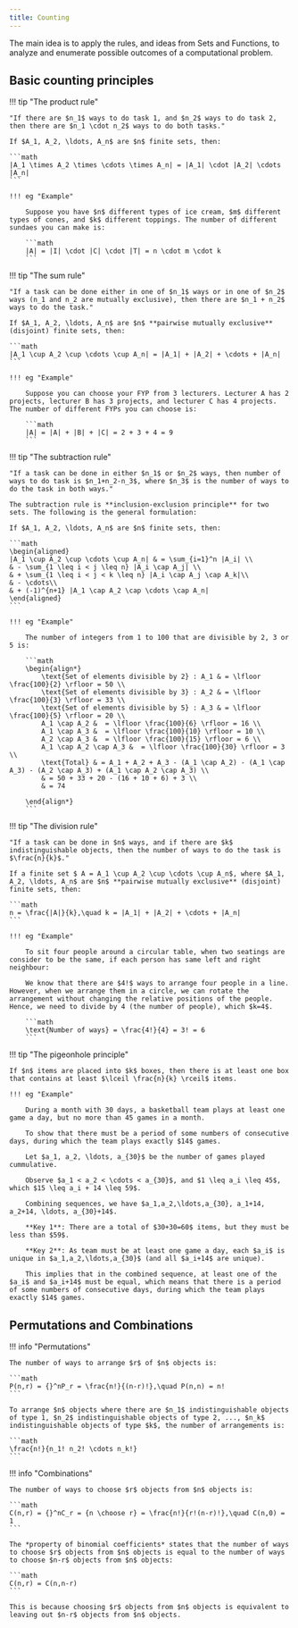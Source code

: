 ```yaml
---
title: Counting
---
```


The main idea is to apply the rules, and ideas from Sets and Functions, to analyze and enumerate possible outcomes of a computational problem.

## Basic counting principles

!!! tip "The product rule"

    "If there are $n_1$ ways to do task 1, and $n_2$ ways to do task 2, then there are $n_1 \cdot n_2$ ways to do both tasks."

    If $A_1, A_2, \ldots, A_n$ are $n$ finite sets, then:

    ```math
    |A_1 \times A_2 \times \cdots \times A_n| = |A_1| \cdot |A_2| \cdots |A_n|
    ```

    !!! eg "Example"

        Suppose you have $n$ different types of ice cream, $m$ different types of cones, and $k$ different toppings. The number of different sundaes you can make is:

        ```math
        |A| = |I| \cdot |C| \cdot |T| = n \cdot m \cdot k
        ```

!!! tip "The sum rule"

    "If a task can be done either in one of $n_1$ ways or in one of $n_2$ ways (n_1 and n_2 are mutually exclusive), then there are $n_1 + n_2$ ways to do the task."

    If $A_1, A_2, \ldots, A_n$ are $n$ **pairwise mutually exclusive** (disjoint) finite sets, then:

    ```math
    |A_1 \cup A_2 \cup \cdots \cup A_n| = |A_1| + |A_2| + \cdots + |A_n|
    ```

    !!! eg "Example"

        Suppose you can choose your FYP from 3 lecturers. Lecturer A has 2 projects, lecturer B has 3 projects, and lecturer C has 4 projects. The number of different FYPs you can choose is:

        ```math
        |A| = |A| + |B| + |C| = 2 + 3 + 4 = 9
        ```

!!! tip "The subtraction rule"

    "If a task can be done in either $n_1$ or $n_2$ ways, then number of ways to do task is $n_1+n_2-n_3$, where $n_3$ is the number of ways to do the task in both ways."

    The subtraction rule is **inclusion-exclusion principle** for two sets. The following is the general formulation:

    If $A_1, A_2, \ldots, A_n$ are $n$ finite sets, then:

    ```math
    \begin{aligned}
    |A_1 \cup A_2 \cup \cdots \cup A_n| & = \sum_{i=1}^n |A_i| \\
    & - \sum_{1 \leq i < j \leq n} |A_i \cap A_j| \\
    & + \sum_{1 \leq i < j < k \leq n} |A_i \cap A_j \cap A_k|\\
    & - \cdots\\
    & + (-1)^{n+1} |A_1 \cap A_2 \cap \cdots \cap A_n|
    \end{aligned}
    ```

    !!! eg "Example"

        The number of integers from 1 to 100 that are divisible by 2, 3 or 5 is:

        ```math
        \begin{align*}
            \text{Set of elements divisible by 2} : A_1 & = \lfloor \frac{100}{2} \rfloor = 50 \\
            \text{Set of elements divisible by 3} : A_2 & = \lfloor \frac{100}{3} \rfloor = 33 \\
            \text{Set of elements divisible by 5} : A_3 & = \lfloor \frac{100}{5} \rfloor = 20 \\
            A_1 \cap A_2 &  = \lfloor \frac{100}{6} \rfloor = 16 \\
            A_1 \cap A_3 &  = \lfloor \frac{100}{10} \rfloor = 10 \\
            A_2 \cap A_3 &  = \lfloor \frac{100}{15} \rfloor = 6 \\
            A_1 \cap A_2 \cap A_3 &  = \lfloor \frac{100}{30} \rfloor = 3 \\
            \text{Total} & = A_1 + A_2 + A_3 - (A_1 \cap A_2) - (A_1 \cap A_3) - (A_2 \cap A_3) + (A_1 \cap A_2 \cap A_3) \\
            & = 50 + 33 + 20 - (16 + 10 + 6) + 3 \\
            & = 74

        \end{align*}
        ```

!!! tip "The division rule"

    "If a task can be done in $n$ ways, and if there are $k$ indistinguishable objects, then the number of ways to do the task is $\frac{n}{k}$."

    If a finite set $ A = A_1 \cup A_2 \cup \cdots \cup A_n$, where $A_1, A_2, \ldots, A_n$ are $n$ **pairwise mutually exclusive** (disjoint) finite sets, then:

    ```math
    n = \frac{|A|}{k},\quad k = |A_1| + |A_2| + \cdots + |A_n|
    ```

    !!! eg "Example"

        To sit four people around a circular table, when two seatings are consider to be the same, if each person has same left and right neighbour:

        We know that there are $4!$ ways to arrange four people in a line. However, when we arrange them in a circle, we can rotate the arrangement without changing the relative positions of the people. Hence, we need to divide by 4 (the number of people), which $k=4$.

        ```math
        \text{Number of ways} = \frac{4!}{4} = 3! = 6
        ```

!!! tip "The pigeonhole principle"

    If $n$ items are placed into $k$ boxes, then there is at least one box that contains at least $\lceil \frac{n}{k} \rceil$ items.

    !!! eg "Example"

        During a month with 30 days, a basketball team plays at least one game a day, but no more than 45 games in a month. 

        To show that there must be a period of some numbers of consecutive days, during which the team plays exactly $14$ games.

        Let $a_1, a_2, \ldots, a_{30}$ be the number of games played cummulative.

        Observe $a_1 < a_2 < \cdots < a_{30}$, and $1 \leq a_i \leq 45$, which $15 \leq a_i + 14 \leq 59$.

        Combining sequences, we have $a_1,a_2,\ldots,a_{30}, a_1+14, a_2+14, \ldots, a_{30}+14$. 

        **Key 1**: There are a total of $30+30=60$ items, but they must be less than $59$.

        **Key 2**: As team must be at least one game a day, each $a_i$ is unique in $a_1,a_2,\ldots,a_{30}$ (and all $a_i+14$ are unique).

        This implies that in the combined sequence, at least one of the $a_i$ and $a_i+14$ must be equal, which means that there is a period of some numbers of consecutive days, during which the team plays exactly $14$ games.

## Permutations and Combinations

!!! info "Permutations"

    The number of ways to arrange $r$ of $n$ objects is:

    ```math
    P(n,r) = {}^nP_r = \frac{n!}{(n-r)!},\quad P(n,n) = n!
    ```

    To arrange $n$ objects where there are $n_1$ indistinguishable objects of type 1, $n_2$ indistinguishable objects of type 2, ..., $n_k$ indistinguishable objects of type $k$, the number of arrangements is:

    ```math
    \frac{n!}{n_1! n_2! \cdots n_k!}
    ```

!!! info "Combinations"

    The number of ways to choose $r$ objects from $n$ objects is:

    ```math
    C(n,r) = {}^nC_r = {n \choose r} = \frac{n!}{r!(n-r)!},\quad C(n,0) = 1
    ```
    
    The *property of binomial coefficients* states that the number of ways to choose $r$ objects from $n$ objects is equal to the number of ways to choose $n-r$ objects from $n$ objects:

    ```math
    C(n,r) = C(n,n-r)
    ```

    This is because choosing $r$ objects from $n$ objects is equivalent to leaving out $n-r$ objects from $n$ objects.
